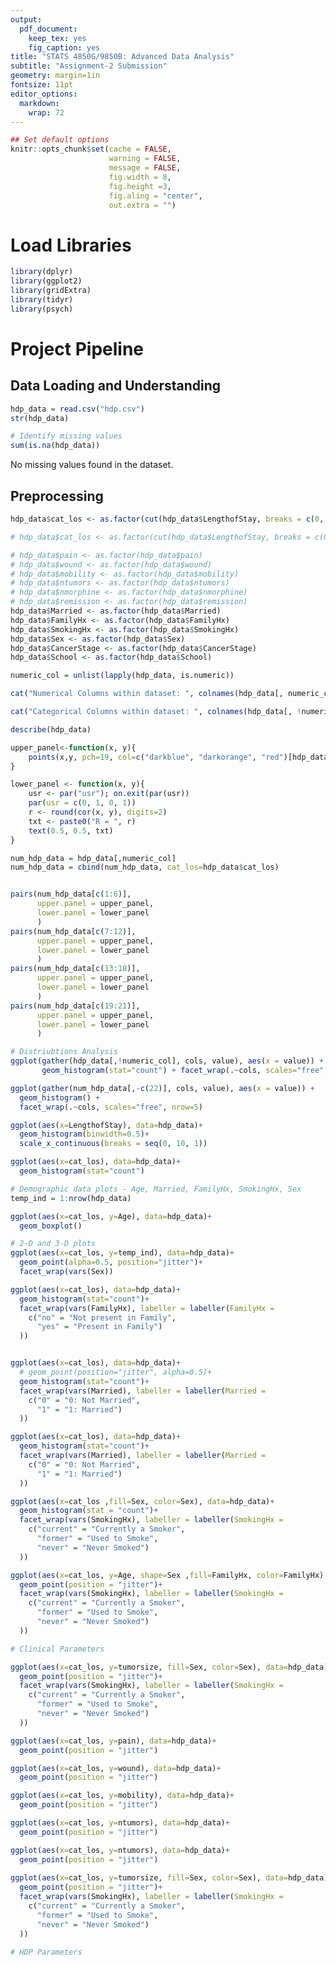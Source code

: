 ```yaml
---
output: 
  pdf_document: 
    keep_tex: yes
    fig_caption: yes
title: "STATS 4850G/9850B: Advanced Data Analysis"
subtitle: "Assignment-2 Submission"
geometry: margin=1in
fontsize: 11pt
editor_options: 
  markdown: 
    wrap: 72
---
```



```r
## Set default options
knitr::opts_chunk$set(cache = FALSE,
                      warning = FALSE,
                      message = FALSE,
                      fig.width = 8,
                      fig.height =3,
                      fig.aling = "center",
                      out.extra = "")
```

# Load Libraries
```r
library(dplyr)
library(ggplot2)
library(gridExtra)
library(tidyr)
library(psych)
```

# Project Pipeline
## Data Loading and Understanding
```r
hdp_data = read.csv("hdp.csv")
str(hdp_data)
```

```r
# Identify missing values
sum(is.na(hdp_data))
```

No missing values found in the dataset.

## Preprocessing
```r
hdp_data$cat_los <- as.factor(cut(hdp_data$LengthofStay, breaks = c(0, 4, 7, 10), labels = c("1 to 4 days", "4 to 6 days", "7 to 10 days")))

# hdp_data$cat_los <- as.factor(cut(hdp_data$LengthofStay, breaks = c(0, 5, 10), labels = c("1 to 5 days", "6 to 10 days")))

# hdp_data$pain <- as.factor(hdp_data$pain)
# hdp_data$wound <- as.factor(hdp_data$wound)
# hdp_data$mobility <- as.factor(hdp_data$mobility)
# hdp_data$ntumors <- as.factor(hdp_data$ntumors)
# hdp_data$nmorphine <- as.factor(hdp_data$nmorphine)
# hdp_data$remission <- as.factor(hdp_data$remission)
hdp_data$Married <- as.factor(hdp_data$Married)
hdp_data$FamilyHx <- as.factor(hdp_data$FamilyHx)
hdp_data$SmokingHx <- as.factor(hdp_data$SmokingHx)
hdp_data$Sex <- as.factor(hdp_data$Sex)
hdp_data$CancerStage <- as.factor(hdp_data$CancerStage)
hdp_data$School <- as.factor(hdp_data$School)

numeric_col = unlist(lapply(hdp_data, is.numeric))

cat("Numerical Columns within dataset: ", colnames(hdp_data[, numeric_col]),"\n")

cat("Categorical Columns within dataset: ", colnames(hdp_data[, !numeric_col]))

describe(hdp_data)

```

```r
upper_panel<-function(x, y){
    points(x,y, pch=19, col=c("darkblue", "darkorange", "red")[hdp_data$cat_los])
}

lower_panel <- function(x, y){
    usr <- par("usr"); on.exit(par(usr))
    par(usr = c(0, 1, 0, 1))
    r <- round(cor(x, y), digits=2)
    txt <- paste0("R = ", r)
    text(0.5, 0.5, txt)
}

num_hdp_data = hdp_data[,numeric_col]
num_hdp_data = cbind(num_hdp_data, cat_los=hdp_data$cat_los)


pairs(num_hdp_data[c(1:6)],
      upper.panel = upper_panel,
      lower.panel = lower_panel
      )
pairs(num_hdp_data[c(7:12)],
      upper.panel = upper_panel,
      lower.panel = lower_panel
      )
pairs(num_hdp_data[c(13:18)],
      upper.panel = upper_panel,
      lower.panel = lower_panel
      )
pairs(num_hdp_data[c(19:21)],
      upper.panel = upper_panel,
      lower.panel = lower_panel
      )
```

```r
# Distriubtions Analysis
ggplot(gather(hdp_data[,!numeric_col], cols, value), aes(x = value)) + 
       geom_histogram(stat="count") + facet_wrap(.~cols, scales="free", nrow=2)

ggplot(gather(num_hdp_data[,-c(22)], cols, value), aes(x = value)) + 
  geom_histogram() +
  facet_wrap(.~cols, scales="free", nrow=5)
```

```r
ggplot(aes(x=LengthofStay), data=hdp_data)+
  geom_histogram(binwidth=0.5)+ 
  scale_x_continuous(breaks = seq(0, 10, 1))

ggplot(aes(x=cat_los), data=hdp_data)+
  geom_histogram(stat="count")

# Demographic data plots - Age, Married, FamilyHx, SmokingHx, Sex
temp_ind = 1:nrow(hdp_data)

ggplot(aes(x=cat_los, y=Age), data=hdp_data)+
  geom_boxplot()

# 2-D and 3-D plots
ggplot(aes(x=cat_los, y=temp_ind), data=hdp_data)+
  geom_point(alpha=0.5, position="jitter")+
  facet_wrap(vars(Sex))

ggplot(aes(x=cat_los), data=hdp_data)+
  geom_histogram(stat="count")+
  facet_wrap(vars(FamilyHx), labeller = labeller(FamilyHx = 
    c("no" = "Not present in Family",
      "yes" = "Present in Family")
  ))


ggplot(aes(x=cat_los), data=hdp_data)+
  # geom_point(position="jitter", alpha=0.5)+
  geom_histogram(stat="count")+
  facet_wrap(vars(Married), labeller = labeller(Married = 
    c("0" = "0: Not Married",
      "1" = "1: Married")
  ))

ggplot(aes(x=cat_los), data=hdp_data)+
  geom_histogram(stat="count")+
  facet_wrap(vars(Married), labeller = labeller(Married = 
    c("0" = "0: Not Married",
      "1" = "1: Married")
  ))

ggplot(aes(x=cat_los ,fill=Sex, color=Sex), data=hdp_data)+
  geom_histogram(stat = "count")+
  facet_wrap(vars(SmokingHx), labeller = labeller(SmokingHx = 
    c("current" = "Currently a Smoker",
      "former" = "Used to Smoke",
      "never" = "Never Smoked")
  ))

ggplot(aes(x=cat_los, y=Age, shape=Sex ,fill=FamilyHx, color=FamilyHx), data=hdp_data)+
  geom_point(position = "jitter")+
  facet_wrap(vars(SmokingHx), labeller = labeller(SmokingHx = 
    c("current" = "Currently a Smoker",
      "former" = "Used to Smoke",
      "never" = "Never Smoked")
  ))

# Clinical Parameters

ggplot(aes(x=cat_los, y=tumorsize, fill=Sex, color=Sex), data=hdp_data)+
  geom_point(position = "jitter")+
  facet_wrap(vars(SmokingHx), labeller = labeller(SmokingHx = 
    c("current" = "Currently a Smoker",
      "former" = "Used to Smoke",
      "never" = "Never Smoked")
  ))

ggplot(aes(x=cat_los, y=pain), data=hdp_data)+
  geom_point(position = "jitter")

ggplot(aes(x=cat_los, y=wound), data=hdp_data)+
  geom_point(position = "jitter")

ggplot(aes(x=cat_los, y=mobility), data=hdp_data)+
  geom_point(position = "jitter")

ggplot(aes(x=cat_los, y=ntumors), data=hdp_data)+
  geom_point(position = "jitter")

ggplot(aes(x=cat_los, y=ntumors), data=hdp_data)+
  geom_point(position = "jitter")
  
ggplot(aes(x=cat_los, y=tumorsize, fill=Sex, color=Sex), data=hdp_data)+
  geom_point(position = "jitter")+
  facet_wrap(vars(SmokingHx), labeller = labeller(SmokingHx = 
    c("current" = "Currently a Smoker",
      "former" = "Used to Smoke",
      "never" = "Never Smoked")
  ))

# HDP Parameters

```